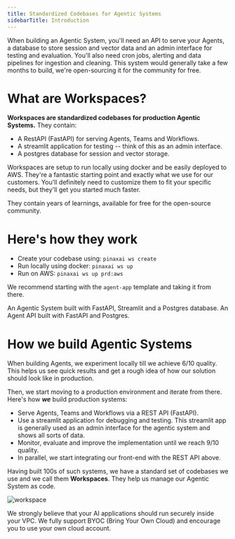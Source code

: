```yaml
---
title: Standardized Codebases for Agentic Systems
sidebarTitle: Introduction
---
```


When building an Agentic System, you'll need an API to serve your Agents, a database to store session and vector data and an admin interface for testing and evaluation. You'll also need cron jobs, alerting and data pipelines for ingestion and cleaning. This system would generally take a few months to build, we're open-sourcing it for the community for free.

# What are Workspaces?

**Workspaces are standardized codebases for production Agentic Systems.** They contain:

- A RestAPI (FastAPI) for serving Agents, Teams and Workflows.
- A streamlit application for testing -- think of this as an admin interface.
- A postgres database for session and vector storage.

Workspaces are setup to run locally using docker and be easily deployed to AWS. They're a fantastic starting point and exactly what we use for our customers. You'll definitely need to customize them to fit your specific needs, but they'll get you started much faster.

They contain years of learnings, available for free for the open-source community.

# Here's how they work

- Create your codebase using: `pinaxai ws create`
- Run locally using docker: `pinaxai ws up`
- Run on AWS: `pinaxai ws up prd:aws`

We recommend starting with the `agent-app` template and taking it from there.

<CardGroup cols={2}>
  <Card title="Agent App" icon="books" href="/workspaces/agent-app/local">
    An Agentic System built with FastAPI, Streamlit and a Postgres database.
  </Card>
  <Card title="Agent Api" icon="bolt" href="/workspaces/agent-api/local">
    An Agent API built with FastAPI and Postgres.
  </Card>
</CardGroup>

# How we build Agentic Systems

When building Agents, we experiment locally till we achieve 6/10 quality.
This helps us see quick results and get a rough idea of how our solution should look like in production.

Then, we start moving to a production environment and iterate from there. Here's how __*we*__ build production systems:
- Serve Agents, Teams and Workflows via a REST API (FastAPI).
- Use a streamlit application for debugging and testing. This streamlit app is generally used as an admin interface for the agentic system and shows all sorts of data.
- Monitor, evaluate and improve the implementation until we reach 9/10 quality.
- In parallel, we start integrating our front-end with the REST API above.

Having built 100s of such systems, we have a standard set of codebases we use and we call them **Workspaces**. They help us manage our Agentic System as code.

![workspace](/images/workspace.png)

<Note>
We strongly believe that your AI applications should run securely inside your VPC.
We fully support BYOC (Bring Your Own Cloud) and encourage you to use your own cloud account.
</Note>

